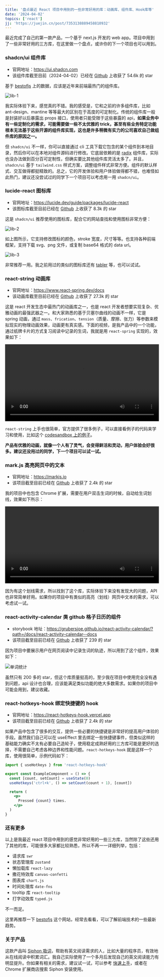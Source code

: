 ```yaml
---
title: '盘点最近 React 项目中用到的一些非常好用的库：动画库、组件库、Hook库等'
date: '2024-04-02'
topics: ['react']
jj: 'https://juejin.cn/post/7353138889458810932'
---
```


最近完成了自己的第一款产品，一个基于 next.js 开发的 web app。项目中用到了一些非常好用的三方库，在这里做一个盘点，或许你的下一个项目也可以用到。


### shadcn/ui 组件库

- 官网地址：https://ui.shadcn.com
- 该组件库截至目前（2024-04-02）已经在 [Github](https://github.com/shadcn-ui/ui) 上收获了 54.6k 的 star

基于 [bestofjs](https://bestofjs.org/) 上的数据，应该是近年来前端最热门的组件库。 

![lib-1](https://blog-1258648987.cos.ap-shanghai.myqcloud.com/blog/useful-libs/lib-1.png)

我实际体验下来，感觉真的不错。我的感受是，它和之前的许多组件库，比如 ant-design、mantine 等等最大的区别在于高度的可定制化。传统的组件库一般是封装好以后暴露出 props 接口，使用者只能受限于这些暴露的 api，**如果业务中有一些定制化的需求，可能需要做一些不太优雅的 trick，甚至有些业务特定功能根本无法基于这些开源的组件库实现，这也是许多稍微有实力的公司喜欢自己做组件库的原因之一。**

但 `shadcn/ui` 不一样，你可以直接通过 cli 工具下载它包含的某个组件到本地目录，然后你可以在本地对组件源码进行修改。它底层依赖的是 [radix](https://www.radix-ui.com/) 组件库，实际也没办法做到百分百可定制性，但确实要比其他组件库灵活太多了。并且，`shadcn/ui` 基于 `tailwind.css` 样式方案，调整组件样式非常方便。组件的默认样式、交互做得都挺精致的。总之，它的开发体验和用户体验做得都不错，也难怪如此热门，建议还没尝试过的同学下一个项目可以考虑用一用 `shadcn/ui`。


### lucide-react 图标库

- 官网地址：https://lucide.dev/guide/packages/lucide-react
- 该图标库截至目前已经在 [Github](https://github.com/lucide-icons/lucide) 上收获了 8.3k 的 star

这是 `shadcn/ui` 推荐使用的图标库，配合它的网站查找和使用图标非常方便：

![lib-2](https://blog-1258648987.cos.ap-shanghai.myqcloud.com/blog/useful-libs/lib-2.png)

如上图所示，它支持修改图标的颜色，stroke 宽度，尺寸等等。也支持各种前端框架，支持下载 svg、png 文件，或复制 base64 格式的 data url。


![lib-3](https://blog-1258648987.cos.ap-shanghai.myqcloud.com/blog/useful-libs/lib-3.png)

非常推荐一用。我之前用过的类似的图标库还有 [tabler](https://tabler.io/icons) 等，也可以试试。


### react-string 动画库

- 官网地址：https://www.react-spring.dev/docs
- 该动画库截至目前已经在 [Github](https://github.com/pmndrs/react-spring) 上收获了 27.3k 的 star

这是 react 开发生态中最热门的动画库之一，也是 react 开发者想要实现复杂、优雅动画的最强武器之一。和大家熟悉的基于贝塞尔曲线的动画不一样，它是 spring 动画，通过 `mass`、`frication`、`tension`（质量、摩擦、张力）等参数来模拟现实的物理动画效果，动画更有真实感。下面的视频，是我产品中的一个功能，通过纸牌卡片的方式复习阅读中记录的生词，我就是用 `react-spring` 实现的，效果如下：

<video width="100%" controls>
    <source src="https://blog-1258648987.cos.ap-shanghai.myqcloud.com/siphon/video/idea-3.mp4" type="video/mp4"/>
    Your browser does not support the video tag.
</video>

`react-string` 上手也很简单，官方提供了很多例子，可以直接看例子的代码来学习和使用，比如这个 [codesandbox 上的例子](https://codesandbox.io/s/exkei)。

**产品有优雅的动画，就像一个人有了灵气，会变得鲜活和灵动，用户体验会好很多。建议还没用过的同学，下一个项目可以试一试。**

### mark.js 高亮网页中的文本

- 官网地址：https://markjs.io
- 该项目截至目前已经在 [Github](https://github.com/julkue/mark.js) 上收获了 2.4k 的 star

我的项目中也包含 Chrome 扩展，需要在用户双击生词的时候，自动给生词划线，效果如下所示：

 <video width="100%" controls>
    <source src="https://blog-1258648987.cos.ap-shanghai.myqcloud.com/siphon/video/idea-1.mp4" type="video/mp4" />
    Your browser does not support the video tag.
 </video>

因为有这个划线需求，所以找到了这个库，实际体验下来没有发现大的问题，API 也非常简单好用。如果你的项目中有类似的高亮（划线）网页中文本的需求，可以考虑试一试。

### react-activity-calendar 类 github 格子日历的组件

- storybook 地址：https://grubersjoe.github.io/react-activity-calendar/?path=/docs/react-activity-calendar--docs
- 该项目截至目前已经在 [Github](https://github.com/grubersjoe/react-activity-calendar) 上收获了 239 的 star

因为项目中要展示用户在网页阅读中记录生词的轨迹，所以用到了这个组件，效果如下：

![单词统计](https://blog-1258648987.cos.ap-shanghai.myqcloud.com/siphon/idea-statistics.png)

虽然只有 200 多的 star，但这个库质量挺高的，至少我在项目中使用完全没有遇到问题，api 设计也合理，应该能满足类似功能的绝大多数需求。如果你的项目中可能会用到，建议收藏。

### react-hotkeys-hook 绑定快捷键的 hook

- 官网地址：https://react-hotkeys-hook.vercel.app
- 该项目截至目前已经在 [Github](https://github.com/JohannesKlauss/react-hotkeys-hook) 上收获了 2.4k 的 star

如果产品中包含了很多的交互，提供一些必要的快捷键是非常好的提高用户体验的手段。虽然我们自己可以在 useEffect 里去绑定一些快捷键事件，但类似这样的基础能力确实不太有必要自己造轮子，使用稳定成熟好用的三方库可能是更好的选择，不需要自己考虑各种边界和性能问题。`react-hotkeys-hook` 就是这样一个库，使用很简单，示例代码如下：

```jsx
import { useHotkeys } from 'react-hotkeys-hook'

export const ExampleComponent = () => {
  const [count, setCount] = useState(0)
  useHotkeys('ctrl+k', () => setCount(count + 1), [count])

  return (
    <p>
      Pressed {count} times.
    </p>
  )
}
```

### 还有更多

以上是我最近 react 项目中用到的感觉非常好用的一些三方库，当然除了这些还用了其他的库，可能很多大家都比较熟悉，所以不再一一详细列举，包括：

- 请求库 `swr`
- 状态管理库  `zustand`
- 懒加载库 `react-lazy`
- 撒花特效库 `canvas-confetti`
- 图表库 `chart.js`
- 时间处理库 `date-fns`
- tooltip 库 `react-tooltip`
- 打字动效库 `typed.js` 

不一而足。

这里再推荐一下 [bestofjs](https://bestofjs.org/) 这个网站，经常去看看，可以了解前端技术的一些最新趋势。

### 关于产品

这款产品叫 [Siphon 吸词](https://siphon.ink)，帮助有英文阅读需求的人，比如大量的程序员，有效地从在线阅读中积累词汇。我自己实际使用了一个多月后发现自己的英文阅读能力有明显提升。你如果有相关的需求，建议试一试，可以参考 [快速上手](https://siphon.ink/docs/start/quick-start)，或者在 Chrome 扩展商店搜索 Siphon 安装使用。